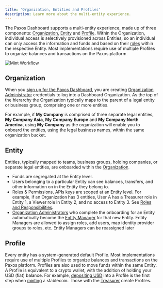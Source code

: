 ```yaml
---
title: 'Organization, Entities and Profiles'
description: Learn more about the multi-entity experience.
---
```



The Paxos Dashboard supports a multi-entity experience, made up of three components: [Organization](#organization), [Entity](#entity) and [Profile](#profile).
Within the Organization, individual access is selectively provisioned across Entities, so an individual can only access the information and funds and based on their [roles](/dashboard/roles) within the respective Entity.
Most implementations require use of multiple Profiles to organize balances and transactions on the Paxos platform.

![Mint Workflow](/images/organizations-entities.png)

## Organization

When you [sign up for the Paxos Dashboard](/dashboard/account), you are creating [Organization Administrator](/dashboard/roles#organization-administrator) credentials to log into a Dashboard Organization.
As the top of the hierarchy the Organization typically maps to the parent of a legal entity or business group, comprising one or more entities.

For example, if **My Company** is comprised of three separate legal entities, **My Company Asia**, **My Company Europe** and **My Company North America**, using **My Company** as the organization will enable you to onboard the entities, using the legal business names, within the same organization bucket.

## Entity

Entities, typically mapped to teams, business groups, holding companies, or separate legal entities, are onboarded within the [Organization](#organization).

- Funds are segregated at the Entity level.
- Users belonging to a particular Entity can see balances, transfers, and other information on in the Entity they belong to.
- Roles & Permissions, APIs keys are scoped at an Entity level. For example, if an Organization has 3 entities, User A has a Treasurer role in Entity 1, a Viewer role in Entity 2, and no access to Entity 3. See [Roles and Responsibilities](/dashboard/roles).
- [Organization Administrators](/dashboard/roles#organization-administrator) who complete the onboarding for an Entity automatically become the [Entity Manager](/dashboard/roles#entity-manager) for that new Entity. Entity Managers are allowed to assign roles, add users, map identity provider groups to roles, etc. Entity Managers can be reassigned later

## Profile

Every entity has a system-generated default Profile.
Most implementations require use of multiple Profiles to organize balances and transactions on the Paxos platform.
Profiles are also used to move funds within the same Entity.
A Profile is equivalent to a crypto wallet, with the addition of holding your USD (fiat) balance.
For example, [depositing USD](/dashboard/deposit) into a Profile is the first step when [minting](/dashboard/mint) a stablecoin.
Those with the [Treasurer](/guides/dashboard/roles#treasurer) create Profiles.
